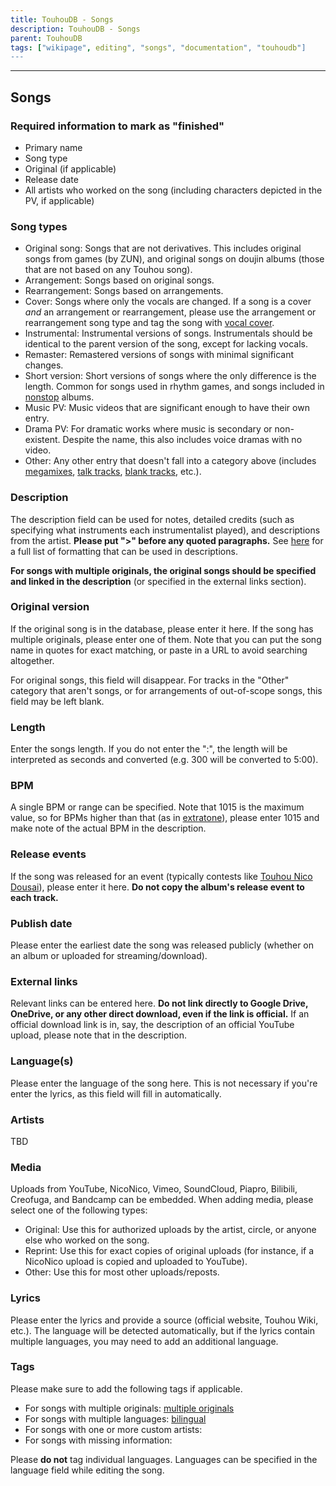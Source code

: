 ---
title: TouhouDB - Songs
description: TouhouDB - Songs
parent: TouhouDB
tags: ["wikipage", editing", "songs", "documentation", "touhoudb"]
---

----

## Songs

### Required information to mark as "finished"

* Primary name
* Song type
* Original (if applicable)
* Release date
* All artists who worked on the song (including characters depicted in the PV, if applicable)

### Song types

* Original song: Songs that are not derivatives. This includes original songs from games (by ZUN), and original songs on doujin albums (those that are not based on any Touhou song).
* Arrangement: Songs based on original songs.
* Rearrangement: Songs based on arrangements.
* Cover: Songs where only the vocals are changed. If a song is a cover *and* an arrangement or rearrangement, please use the arrangement or rearrangement song type and tag the song with [vocal cover](https://touhoudb.com/T/76).
* Instrumental: Instrumental versions of songs. Instrumentals should be identical to the parent version of the song, except for lacking vocals.
* Remaster: Remastered versions of songs with minimal significant changes.
* Short version: Short versions of songs where the only difference is the length. Common for songs used in rhythm games, and songs included in [nonstop](https://touhoudb.com/T/614) albums.
* Music PV: Music videos that are significant enough to have their own entry.
* Drama PV: For dramatic works where music is secondary or non-existent. Despite the name, this also includes voice dramas with no video.
* Other: Any other entry that doesn't fall into a category above (includes [megamixes](https://touhoudb.com/T/846), [talk tracks](https://touhoudb.com/T/959), [blank tracks](https://touhoudb.com/T/1610), etc.).

### Description

The description field can be used for notes, detailed credits (such as specifying what instruments each instrumentalist played), and descriptions from the artist. **Please put ">" before any quoted paragraphs.** See [here](https://docs.github.com/en/get-started/writing-on-github/getting-started-with-writing-and-formatting-on-github/basic-writing-and-formatting-syntax) for a full list of formatting that can be used in descriptions.

**For songs with multiple originals, the original songs should be specified and linked in the description** (or specified in the external links section).

### Original version

If the original song is in the database, please enter it here. If the song has multiple originals, please enter one of them. Note that you can put the song name in quotes for exact matching, or paste in a URL to avoid searching altogether.

For original songs, this field will disappear. For tracks in the "Other" category that aren't songs, or for arrangements of out-of-scope songs, this field may be left blank.

### Length

Enter the songs length. If you do not enter the ":", the length will be interpreted as seconds and converted (e.g. 300 will be converted to 5:00).

### BPM

A single BPM or range can be specified. Note that 1015 is the maximum value, so for BPMs higher than that (as in [extratone](https://touhoudb.com/T/1029)), please enter 1015 and make note of the actual BPM in the description.

### Release events

If the song was released for an event (typically contests like [Touhou Nico Dousai](https://touhoudb.com/Es/113/touhou-nico-dousai)), please enter it here. **Do not copy the album's release event to each track.**

### Publish date

Please enter the earliest date the song was released publicly (whether on an album or uploaded for streaming/download).

### External links

Relevant links can be entered here. **Do not link directly to Google Drive, OneDrive, or any other direct download, even if the link is official.** If an official download link is in, say, the description of an official YouTube upload, please note that in the description.

### Language(s)

Please enter the language of the song here. This is not necessary if you're enter the lyrics, as this field will fill in automatically.

### Artists

TBD

### Media

Uploads from YouTube, NicoNico, Vimeo, SoundCloud, Piapro, Bilibili, Creofuga, and Bandcamp can be embedded. When adding media, please select one of the following types:

* Original: Use this for authorized uploads by the artist, circle, or anyone else who worked on the song.
* Reprint: Use this for exact copies of original uploads (for instance, if a NicoNico upload is copied and uploaded to YouTube).
* Other: Use this for most other uploads/reposts.

### Lyrics

Please enter the lyrics and provide a source (official website, Touhou Wiki, etc.). The language will be detected automatically, but if the lyrics contain multiple languages, you may need to add an additional language.

### Tags

Please make sure to add the following tags if applicable.

* For songs with multiple originals: [multiple originals]()
* For songs with multiple languages: [bilingual]()
* For songs with one or more custom artists:
* For songs with missing information:

Please **do not** tag individual languages. Languages can be specified in the language field while editing the song.
